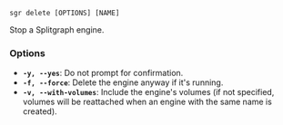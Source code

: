 
```sgr delete [OPTIONS] [NAME]```

Stop a Splitgraph engine.

### Options

  * **`-y, --yes`**: Do not prompt for confirmation.
  * **`-f, --force`**: Delete the engine anyway if it's running.
  * **`-v, --with-volumes`**: Include the engine's volumes (if not specified, volumes will be reattached when an engine with the same name is created).
